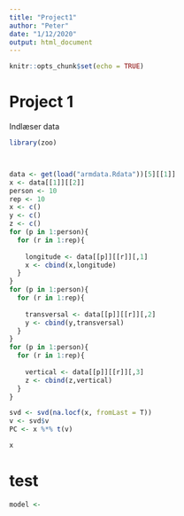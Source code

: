 ```yaml
---
title: "Project1"
author: "Peter"
date: "1/12/2020"
output: html_document
---
```


```r
knitr::opts_chunk$set(echo = TRUE)
```

# Project 1

Indlæser data
```r
library(zoo)



data <- get(load("armdata.Rdata"))[5][[1]]
x <- data[[1]][[2]]
person <- 10
rep <- 10
x <- c()
y <- c()
z <- c()
for (p in 1:person){
  for (r in 1:rep){
    
    longitude <- data[[p]][[r]][,1]
    x <- cbind(x,longitude)
  }
}
for (p in 1:person){
  for (r in 1:rep){
    
    transversal <- data[[p]][[r]][,2]
    y <- cbind(y,transversal)
  }
}
for (p in 1:person){
  for (r in 1:rep){
    
    vertical <- data[[p]][[r]][,3]
    z <- cbind(z,vertical)
  }
}

```



```r
svd <- svd(na.locf(x, fromLast = T))
v <- svd$v
PC <- x %*% t(v)

x
```

# test

```r
model <- 
```




























